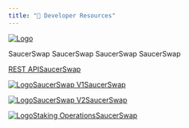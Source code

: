 ```yaml
---
title: "🔮 Developer Resources"
---
```


[![Logo](/images/developerx/~/files/v0/b/gitbook-x-prod.appspot.com/o/collections/aBf6JnIPeeDq8E21sP47/icon/3bLz2tbaXbgx395QLaKi/Alien2_3_1.png)](https://docs.saucerswap.finance/v/developer/rest-api)

[](https://docs.saucerswap.finance/v/developer/rest-api)

<Card title="REST API" href="https://docs.saucerswap.finance/v/developer/rest-api">
  SaucerSwap
</Card>

<Card title="SaucerSwap V1" href="https://docs.saucerswap.finance/v/developer/saucerswap-v1">
  SaucerSwap
</Card>

<Card title="SaucerSwap V2" href="https://docs.saucerswap.finance/v/developer/saucerswap-v2">
  SaucerSwap
</Card>

<Card title="Staking Operations" href="https://docs.saucerswap.finance/v/developer/staking-operations">
  SaucerSwap
</Card>

[REST APISaucerSwap](https://docs.saucerswap.finance/v/developer/rest-api)

[![Logo](/images/developerx/~/files/v0/b/gitbook-x-prod.appspot.com/o/collections/aBf6JnIPeeDq8E21sP47/icon/3bLz2tbaXbgx395QLaKi/Alien2_3_1.png)SaucerSwap V1SaucerSwap](https://docs.saucerswap.finance/v/developer/saucerswap-v1)

[![Logo](/images/developerx/~/files/v0/b/gitbook-x-prod.appspot.com/o/collections/aBf6JnIPeeDq8E21sP47/icon/3bLz2tbaXbgx395QLaKi/Alien2_3_1.png)SaucerSwap V2SaucerSwap](https://docs.saucerswap.finance/v/developer/saucerswap-v2)

[![Logo](/images/developerx/~/files/v0/b/gitbook-x-prod.appspot.com/o/collections/aBf6JnIPeeDq8E21sP47/icon/3bLz2tbaXbgx395QLaKi/Alien2_3_1.png)Staking OperationsSaucerSwap](https://docs.saucerswap.finance/v/developer/staking-operations)